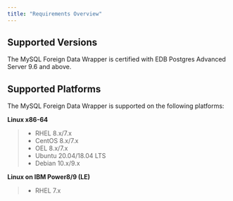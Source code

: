 ```yaml
---
title: "Requirements Overview"
---
```


## Supported Versions

The MySQL Foreign Data Wrapper is certified with EDB Postgres Advanced Server 9.6 and above.

## Supported Platforms

The MySQL Foreign Data Wrapper is supported on the following platforms:

**Linux x86-64**

> -   RHEL 8.x/7.x
> -   CentOS 8.x/7.x
> -   OEL 8.x/7.x
> -   Ubuntu 20.04/18.04 LTS
> -   Debian 10.x/9.x

**Linux on IBM Power8/9 (LE)**

> -   RHEL 7.x
